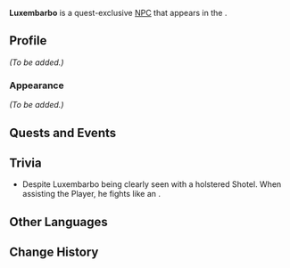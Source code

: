 {{Meta
<!-- Remove this template after adding the missing info -->
|missing_NPC_profile  = yes
}}
{{Character Infobox
|type             = Quest NPC
|image            = NPC Luxembarbo.png
|region           = Sumeru
|location         = Sumeru
|affiliation      = Corps of Thirty
|title            = Mercenary, Corps of Thirty, Stationed in Caravan Ribat
|title2           = Security Officer of the Great Red Sand District
|titleRef2        = <ref>{{Ref/Quest|Through the Predawn Night}}</ref>
|ancestry         = <!-- Clan/family -->
|father           = 
|mother           = 
|spouse           = 
|sibling          = 
|child            = 
|relative         = 
|voiceEN          = 
|voiceCN          = 
|voiceJP          = 
|dialoguereward   = 
}}
'''Luxembarbo''' is a quest-exclusive [[NPC]] that appears in the {{Quest|Through the Predawn Night}}.
<!--
==Location==
{{subst:#tag:gallery|
NPC Location {{subst:PAGENAME}}.png{{subst:!}}{{subst:PAGENAME}}'s location
NPC Location {{subst:PAGENAME}} Context.png{{subst:!}}Additional context
|captionalign=center
}}
-->
==Profile==
<!--Detailed story/lore information goes here.-->
''(To be added.)''

===Appearance===
<!--Keep appearance section short and concise. Limit to 2 paragraphs with 3-4 sentences each.-->
''(To be added.)''

==Quests and Events==
{{Quests and Events}}
<!--
==Idle Quotes==
{{Dialogue Start}}
: {{DIcon|Idle}} {{Tx}}
:: {{A|VO {{subst:PAGENAME}} 01.ogg}} "{{Tx}}"
{{Dialogue End}}

==Dialogue==
{{Dialogue Start}}
:'''{{subst:PAGENAME}}:'''
:{{DIcon}}
{{Dialogue End}}
<!--
==Event Dialogue==
===Event Name===
{{Dialogue Start}}
:'''{{subst:PAGENAME}}:'''
{{Dialogue End}}
-->
==Trivia==
* Despite Luxembarbo being clearly seen with a holstered Shotel. When assisting the Player, he fights like an {{Enemy|Eremite Linebreaker}}.
==Other Languages==
{{Other Languages
|default_hidden = 1
|en      = Luxembarbo
|zhs     = 卢森巴博
|zhs_rm  = Lúsēnbābó
|zht     = 盧森巴博
|zht_rm  = Lúsēnbābó
|ja      = ルシェムバーボ
|ja_rm   = Rushemubaabo
|ko      = 룩셈바르보
|es      = Luxembarbo
|fr      = Luxembarbo
|ru      = Люксембардо
|th      = Luxembarbo
|vi      = Lucembaugh
|de      = Luxembarbo
|id      = Luxembarbo
|pt      = Luxembarbo
|tr      = Luxembarbo
|it      = Luxembarbo
}}

==Change History==
{{Change History|3.2}}
<!--
==References==
{{Reflist}}
-->